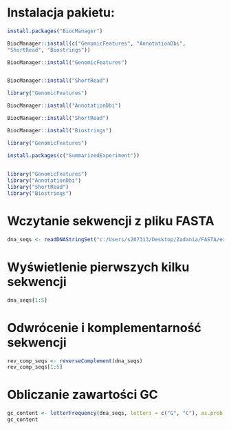 # Instalacja pakietu:
```{r}
install.packages("BiocManager")

```
```{r}
BiocManager::install(c("GenomicFeatures", "AnnotationDbi", 
"ShortRead", "Biostrings"))
```
```{r}
BiocManager::install("GenomicFeatures")
```
```{r}
```


```{r}
BiocManager::install("ShortRead")
```
```{r}
library("GenomicFeatures")

```
```{r}
BiocManager::install("AnnotationDbi")
```
```{r}
BiocManager::install("ShortRead")
```

```{r}
BiocManager::install("Biostrings")
```

```{r}
library("GenomicFeatures")
```

```{r}
install.packages(c("SummarizedExperiment"))
                       
```
```{r}
library("GenomicFeatures")
library("AnnotationDbi")
library("ShortRead")
library("Biostrings")
```
# Wczytanie sekwencji z pliku FASTA

```{r}
dna_seqs <- readDNAStringSet("c:/Users/s207313/Desktop/Zadania/FASTA/examples.fasta")
```
# Wyświetlenie pierwszych kilku sekwencji

```{r}
dna_seqs[1:5]
```
# Odwrócenie i komplementarność sekwencji
```{r}
rev_comp_seqs <- reverseComplement(dna_seqs)
rev_comp_seqs[1:5]
```

# Obliczanie zawartości GC
```{r}
gc_content <- letterFrequency(dna_seqs, letters = c("G", "C"), as.prob = TRUE)
gc_content
```


